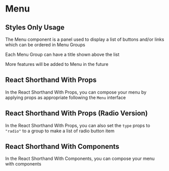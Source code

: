 
<Meta of={MenuStories} />

# Menu

## Styles Only Usage

The Menu component is a panel used to display a list of buttons and/or links which can be ordered in Menu Groups

Each Menu Group can have a title shown above the list

More features will be added to Menu in the future

<Canvas of={MenuStories.StylesOnlyUsage} />

<RenderHtmlMarkup of={MenuStories.StylesOnlyUsage} />

## React Shorthand With Props

<Controls />

In the React Shorthand With Props, you can compose your menu by applying props as appropriate following the `Menu` interface

<Canvas of={MenuStories.ReactShorthandWithProps} />

<RenderHtmlMarkup of={MenuStories.ReactShorthandWithProps} />

## React Shorthand With Props (Radio Version)

<Controls />

In the React Shorthand With Props, you can also set the `type` props to `"radio"` to a group to make a list of radio button item

<Canvas of={MenuStories.ReactShorthandRadioVersion} />

<RenderHtmlMarkup of={MenuStories.ReactShorthandRadioVersion} />

## React Shorthand With Components

In the React Shorthand With Components, you can compose your menu with components

<Canvas of={MenuStories.ReactShorthandWithComponents} />

<RenderHtmlMarkup of={MenuStories.ReactShorthandWithComponents} />